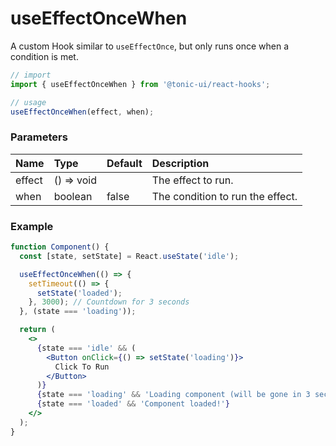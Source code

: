 # useEffectOnceWhen

A custom Hook similar to `useEffectOnce`, but only runs once when a condition is met.

```js
// import
import { useEffectOnceWhen } from '@tonic-ui/react-hooks';

// usage
useEffectOnceWhen(effect, when);
```

### Parameters

| Name | Type | Default | Description |
| :--- | :--- | :------ | :---------- |
| effect | () => void | | The effect to run. |
| when | boolean | false | The condition to run the effect. |

### Example

```jsx
function Component() {
  const [state, setState] = React.useState('idle');

  useEffectOnceWhen(() => {
    setTimeout(() => {
      setState('loaded');
    }, 3000); // Countdown for 3 seconds
  }, (state === 'loading'));

  return (
    <>
      {state === 'idle' && (
        <Button onClick={() => setState('loading')}>
          Click To Run
        </Button>
      )}
      {state === 'loading' && 'Loading component (will be gone in 3 seconds)...'}
      {state === 'loaded' && 'Component loaded!'}
    </>
  );
}
```
